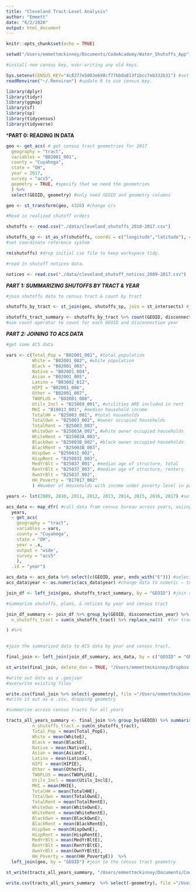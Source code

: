 ```yaml
---
title: "Cleveland Tract-Level Analysis"
author: "Emmett"
date: "6/2/2020"
output: html_document
---
```


```r
knitr::opts_chunk$set(echo = TRUE)
```

```r
setwd("/Users/emmettmckinney/Documents/CodeAcademy/Water_Shutoffs_App")

#install new census key, over-writing any old keys.

Sys.setenv(CENSUS_KEY="4c8277e5003e698cf77bbda813f1bcc7eb332b31") #set API key
readRenviron("~/.Renviron") #update R to use census key.
```

```r
library(dplyr)
library(tidyr)
library(ggmap)
library(sf)
library(sp)
library(tidycensus)
library(tidyverse)
```

***PART 0: READING IN DATA**

```r
geo <- get_acs( # get census tract geometries for 2017
  geography = "tract",
  variables = "B02001_001",
  county = "Cuyahoga",
  state = "OH",
  year = 2017,
  survey = "acs5",
  geometry = TRUE, #specify that we need the geometries 
  ) %>%
  select(GEOID, geometry) #only need GEOID and geometry columns

geo <- st_transform(geo, 4326) #change crs
```


```r
#Read in realized shutoff orders 

shutoffs <- read.csv("./data/cleveland_shutoffs_2010-2017.csv")

shutoffs_sp <- st_as_sf(shutoffs, coords = c("longitude","latitude"), crs = 4326) #change the .csv to a spatial object, with shutoffs as points.
#set coordinate reference system 

rm(shutoffs) #drop initial csv file to keep workspace tidy.
```

```r
#read in shutoff notices data.

notices <- read.csv("./data/cleveland_shutoff_notices_2009-2017.csv")
```

***PART 1: SUMMARIZING SHUTOFFS BY TRACT & YEAR***

```r
#join shutoffs data to census tract & count by tract

shutoffs_by_tract <- st_join(geo, shutoffs_sp, join = st_intersects) #join

shutoffs_tract_summary <- shutoffs_by_tract %>% count(GEOID, disconnection_year) %>% rename("n_shutoffs_tract" = "n") %>% as.data.frame %>% select(-geometry)
#use count operator to count for each GEOID and disconnection year 

```

***PART 2: JOINING TO ACS DATA***
```r
#get some ACS data

vars <- c(Total_Pop = "B02001_001", #total population 
          White = "B02001_002", #white population
          Black = "B02001_003", 
          Native = "B02001_004", 
          Asian = "B02001_005", 
          Latino = "B03002_012",
          HIPI = "B02001_006", 
          Other = "B02001_007", 
          TWOPLUS = "B02001_008", 
          Utils_Incl = "B25069_001", #utilities ARE included in rent
          MHI = "B19013_001", #median household income
          TotalHH = "B25003_001", #total households
          TotalOwn = "B25003_002", #owner occupied households
          TotalRent = "B25003_003",
          WhiteOwn = "B25003A_002", #white owner occupied households 
          WhiteRent = "B25003A_003",
          BlackOwn = "B25003B_002", #black owner occupied households 
          BlackRent = "B25003B_003",
          HispOwn = "B25003I_002",
          HispRent = "B25003I_003",
          MedYrBlt = "B25037_001", #median age of structure, total
          RenYrBlt = "B25037_003", #median age of structure, renters
          OwnYrBlt = "B25037_002",
          HH_Poverty = "B17017_002"
          ) #Number of Households with income under poverty level in past 12 months

years <- lst(2009, 2010, 2011, 2012, 2013, 2014, 2015, 2016, 2017) #set years for which we want data

acs_data <- map_dfr( #call data from census bureau across years, usiing map_dfr to avoid calling multiple times.
  years,
  ~ get_acs(
    geography = "tract",
    variables = vars,
    county = "Cuyahoga",
    state = "OH",
    year = .x,
    output = 'wide',
    survey = "acs5"
    ),
  .id = "year") 

acs_data <- acs_data %>% select(c(GEOID, year, ends_with("E"))) #select only the estimates, drop margin of error for now.
acs_data$year <- as.numeric(acs_data$year) #change data to numeric — to make sure we can join later.
```

```r
join_df <- left_join(geo, shutoffs_tract_summary, by = "GEOID") #join shutoffs data to census tract geometries

#summarize shutoffs, plans, & notices by year and census tract

join_df_summary <- join_df %>% group_by(GEOID, disconnection_year) %>% summarise(
  n_shutoffs_tract = sum(n_shutoffs_tract) %>% replace_na(0)  #for tracts with no shutoffs, enter zero

) #%>%
 

```

```r
#join the summarized data to ACS data by year and census tract.

final_join <- left_join(join_df_summary, acs_data, by = c("GEOID" = "GEOID", "disconnection_year" = "year")) %>% drop_na("NAME") 
```

```r
st_write(final_join, delete_dsn = TRUE, "/Users/emmettmckinney/Dropbox (MIT)/RAship/ESI_Water_Affordability_031120/Data/WBEZ_Data/Cleveland/Data/cleveland_by_year_tract_summary_acs.geojson")

#write out data as a .geojson 
#overwrite existing files 

write.csv(final_join %>% select(-geometry), file ="/Users/emmettmckinney/Dropbox (MIT)/RAship/ESI_Water_Affordability_031120/Data/WBEZ_Data/Cleveland/Data/cleveland_by_year_tract_summary_acs.csv")
#write it out as a .csv, dropping geometry 
```

```r
#summarize across census tracts for all years

tracts_all_years_summary <- final_join %>% group_by(GEOID) %>% summarise( #summarize over time period of interest.
          n_shutoffs_tract = sum(n_shutoffs_tract),
          Total_Pop = mean(Total_PopE), 
          White = mean(WhiteE), 
          Black = mean(BlackE), 
          Native = mean(NativeE), 
          Asian = mean(AsianE),
          Latino = mean(LatinoE),
          HIPI = mean(HIPIE), 
          Other = mean(OtherE),
          TWOPLUS = mean(TWOPLUSE),
          Utils_Incl = mean(Utils_InclE),
          MHI = mean(MHIE),
          TotalHH = mean(TotalHHE),
          TotalOwn = mean(TotalOwnE), 
          TotalRent = mean(TotalRentE),
          WhiteOwn = mean(WhiteOwnE),
          WhiteRent = mean(WhiteRentE),
          BlackOwn = mean(BlackOwnE), 
          BlackRent = mean(BlackRentE),
          HispOwn = mean(HispOwnE),
          HispRent = mean(HispRentE), 
          MedYrBlt = mean(MedYrBltE), 
          RenYrBlt = mean(RenYrBltE), 
          OwnYrBlt = mean(OwnYrBltE), 
          HH_Poverty = mean(HH_PovertyE))  %>%
  left_join(geo, by = "GEOID") #join to the census tract geometry
```

```r
st_write(tracts_all_years_summary, "/Users/emmettmckinney/Documents/CodeAcademy/Water_Shutoffs_App/data/cleveland_all_years_tract_summary_acs_test.geojson")

write.csv(tracts_all_years_summary  %>% select(-geometry), file ="/Users/emmettmckinney/Documents/CodeAcademy/Water_Shutoffs_App/datacleveland_all_years_tract_summary_acs_test.csv")
```






